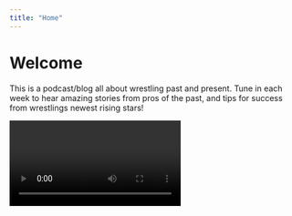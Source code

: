 ```yaml
---
title: "Home"
---
```


# Welcome

This is a podcast/blog all about wrestling past and present. Tune in each week to hear amazing
stories from pros of the past, and tips for success from wrestlings newest rising stars!

<Video vid="pYRsgs1WQ14"/>